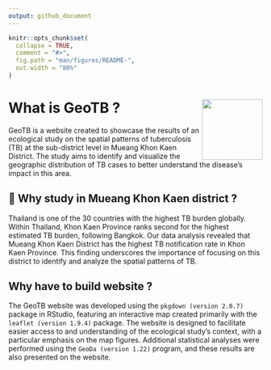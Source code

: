 ```yaml
---
output: github_document
---
```


<!-- README.md is generated from README.Rmd. Please edit that file -->

```r
knitr::opts_chunk$set(
  collapse = TRUE,
  comment = "#>",
  fig.path = "man/figures/README-",
  out.width = "80%"
)
```


<!-- badges: start -->
<!-- badges: end -->

# What is GeoTB ? <img src="https://raw.githubusercontent.com/Azz247/GeoTB/main/man/figures/treasure-map.png" align="right" alt="" width="120" />
GeoTB is a website created to showcase the results of an ecological study on the spatial patterns of tuberculosis (TB) at the sub-district level in Mueang Khon Kaen District. The study aims to identify and visualize the geographic distribution of TB cases to better understand the disease's impact in this area.

## 📌 Why study in Mueang Khon Kaen district ? 
Thailand is one of the 30 countries with the highest TB burden globally. Within Thailand, Khon Kaen Province ranks second for the highest estimated TB burden, following Bangkok. Our data analysis revealed that Mueang Khon Kaen District has the highest TB notification rate in Khon Kaen Province. This finding underscores the importance of focusing on this district to identify and analyze the spatial patterns of TB.

## Why have to build website ?
The GeoTB website was developed using the `pkgdown (version 2.0.7)` package in RStudio, featuring an interactive map created primarily with the `leaflet (version 1.9.4)` package. The website is designed to facilitate easier access to and understanding of the ecological study's context, with a particular emphasis on the map figures. Additional statistical analyses were performed using the `GeoDa (version 1.22)` program, and these results are also presented on the website.

